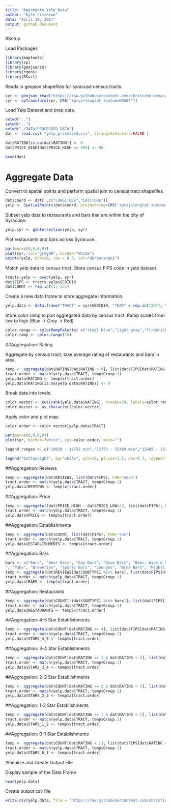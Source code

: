 ```yaml
---
title: "Aggregate_Yelp_Data"
author: "Kyle Crichton"
date: "April 19, 2017"
output: github_document
---
```


#Setup

Load Packages

```r
library(maptools)
library(sp)
library(geojsonio)
library(rgeos)
library(RCurl)
```

Reads in geojson shapefiles for syracuse census tracts.

```r
syr <- geojson_read("https://raw.githubusercontent.com/christine-brown/SyracuseLandBank/master/SHAPEFILES/SYRCensusTracts.geojson", method="local", what="sp")
syr <- spTransform(syr, CRS("+proj=longlat +datum=WGS84"))
```

Load Yelp Dataset and prep data.
```r
setwd("..")
setwd("..")
setwd("./DATA/PROCESSED_DATA")
dat <- read.csv( "yelp_processed.csv", stringsAsFactors=FALSE )

dat$RATING[is.na(dat$RATING)] <- 0
dat$PRICE_HIGH[dat$PRICE_HIGH == 999] <- 90

head(dat)
```

# Aggregate Data

Convert to spatial points and perform spatial join to census tract shapefiles.

```r
dat$coord <- dat[ ,c("LONGITUDE","LATITUDE")]
yelp <- SpatialPoints(dat$coord, proj4string=CRS("+proj=longlat +datum=WGS84"))
```

Subset yelp data to restaurants and bars that are within the city of Syracuse.

```r
yelp.syr <- gIntersection(yelp, syr)
```

Plot restaurants and bars across Syracuse.

```r
par(mar=c(0,0,0,0))
plot(syr, col="grey90", border="White")
points(yelp, pch=20, cex = 0.7, col="darkorange2")
```

Match yelp data to census tract.  Store census FIPS code in yelp dataset.

```r
tracts.yelp <- over(yelp, syr)
dat$FIPS <- tracts.yelp$GEOID10
dat$COUNT <- rep.int(1, 932)
```

Create a new data frame to store aggregate information.  

```r
yelp.data <- data.frame("TRACT" = syr$GEOID10, "YEAR" = rep.int(2017, 55))
```

Store color ramp to plot aggregated data by census tract.  Ramp scales from low to high (Blue -> Grey -> Red)

```r
color.range <- colorRampPalette( c("steel blue","light gray","firebrick4" ) )
color.ramp <- color.range(10)
```

##Aggregation: Rating

Aggregate by census tract, take average rating of restaurants and bars in area.

```r
temp <- aggregate(dat$RATING[dat$RATING > 0], list(dat$FIPS[dat$RATING > 0]), FUN="mean")
tract.order <- match(yelp.data$TRACT, temp$Group.1)
yelp.data$RATING <- temp$x[tract.order]
yelp.data$RATING[is.na(yelp.data$RATING)] <- 0
```

Break data into levels.

```r
color.vector <- cut(rank(yelp.data$RATING), breaks=10, labels=color.ramp)
color.vector <- as.character(color.vector)
```

Apply color and plot map.

```r
color.order <- color.vector[yelp.data$TRACT]

par(mar=c(0,0,0,0))
plot(syr, border="white", col=color.order, main="")

legend.ranges <- c("10020 - 12752 min","12753 - 15484 min","15485 - 18216 min","18217 - 20948 min","20949 - 23680 min")

legend("bottomright", bg="white", pch=19, pt.cex=1.5, cex=0.7, legend=legend.ranges, col=color.ramp)
```

##Aggregation: Reviews

```r
temp <- aggregate(dat$REVIEWS, list(dat$FIPS), FUN="mean")
tract.order <- match(yelp.data$TRACT, temp$Group.1)
yelp.data$REVIEWS <- temp$x[tract.order]
```

##Aggregation: Price

```r
temp <- aggregate((dat$PRICE_HIGH - dat$PRICE_LOW)/2, list(dat$FIPS), FUN="mean")
tract.order <- match(yelp.data$TRACT, temp$Group.1)
yelp.data$PRICE <- temp$x[tract.order]
```

##Aggregation: Establishments

```r
temp <- aggregate(dat$COUNT, list(dat$FIPS), FUN="sum")
tract.order <- match(yelp.data$TRACT, temp$Group.1)
yelp.data$ESTABLISHMENTS <- temp$x[tract.order]
```

##Aggregation: Bars

```r
bars <- c("Bars", "Beer Bars", "Gay Bars", "Dive Bars", "Beer, Wine & Spirits
", "Pubs", "Breweries", "Sports Bars", "Lounges", "Wine Bars", "Nightlife", "Music Venues", "Dance Clubs", "Pool Halls")
temp <- aggregate(dat$REVIEWS[dat$SUBTYPE1 %in% bars], list(dat$FIPS[dat$SUBTYPE1 %in% bars]), FUN="sum")
tract.order <- match(yelp.data$TRACT, temp$Group.1)
yelp.data$BARS <- temp$x[tract.order]
```

##Aggregation: Restaurants

```r
temp <- aggregate(dat$COUNT[!(dat$SUBTYPE1 %in% bars)], list(dat$FIPS[!(dat$SUBTYPE1 %in% bars)]), FUN="sum")
tract.order <- match(yelp.data$TRACT, temp$Group.1)
yelp.data$RESTAURANTS <- temp$x[tract.order]
```

##Aggregation: 4-5 Star Establishments

```r
temp <- aggregate(dat$COUNT[dat$RATING >= 4], list(dat$FIPS[dat$RATING >= 4]), FUN="sum")
tract.order <- match(yelp.data$TRACT, temp$Group.1)
yelp.data$STARS_4_5 <- temp$x[tract.order]
```

##Aggregation: 3-4 Star Establishments

```r
temp <- aggregate(dat$COUNT[dat$RATING >= 3 & dat$RATING < 4], list(dat$FIPS[dat$RATING >= 3 & dat$RATING < 4]), FUN="sum")
tract.order <- match(yelp.data$TRACT, temp$Group.1)
yelp.data$STARS_3_4 <- temp$x[tract.order]
```

##Aggregation: 2-3 Star Establishments

```r
temp <- aggregate(dat$COUNT[dat$RATING >= 2 & dat$RATING < 3], list(dat$FIPS[dat$RATING >= 2 & dat$RATING < 3]), FUN="sum")
tract.order <- match(yelp.data$TRACT, temp$Group.1)
yelp.data$STARS_2_3 <- temp$x[tract.order]
```

##Aggregation: 1-2 Star Establishments

```r
temp <- aggregate(dat$COUNT[dat$RATING >= 1 & dat$RATING < 2], list(dat$FIPS[dat$RATING >= 1 & dat$RATING < 2]), FUN="sum")
tract.order <- match(yelp.data$TRACT, temp$Group.1)
yelp.data$STARS_1_2 <- temp$x[tract.order]
```

##Aggregation: 0-1 Star Establishments

```r
temp <- aggregate(dat$COUNT[dat$RATING < 1], list(dat$FIPS[dat$RATING < 1]), FUN="sum")
tract.order <- match(yelp.data$TRACT, temp$Group.1)
yelp.data$STARS_0_1 <- temp$x[tract.order]
```

#Finalize and Create Output File

Display sample of the Data Frame

```r
head(yelp.data)
```

Create output csv file

```r
write.csv(yelp.data, file = "https://raw.githubusercontent.com/christine-brown/SyracuseLandBank/master/DATA/AGGREGATED_DATA/yelp_aggregated.csv")
```